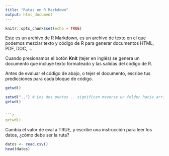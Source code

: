 ---
title: "Rutas en R Markdown"
output: html_document
---

```{r setup, include=FALSE}
knitr::opts_chunk$set(echo = TRUE)
```

Este es un archivo de R Markdown, es un archivo de texto en el que podemos
mezclar texto y código de R para generar documentos HTML, PDF, DOC, ...

Cuando presionamos el botón **Knit** (tejer en inglés) se genera un documento 
que incluye texto formateado y las salidas del código de R.

Antes de evaluar el código de abajo, o tejer el documento, escribe tus 
predicciones para cada bloque de código.

```{r revisa-wd}
getwd()
```

```{r cambia-wd}
setwd("..") # Los dos puntos .. significan moverse un folder hacia arriba
getwd()


```{r revisa-wd-3}
getwd()
```

Cambia el valor de eval a TRUE, y escribe una instrucción para leer los datos, 
¿cómo debe ser la ruta?

```{r, eval=FALSE}
datos <- read.csv()
head(datos)
```





